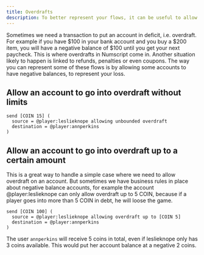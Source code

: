 ```yaml
---
title: Overdrafts
description: To better represent your flows, it can be useful to allow overdrafts on some ledger accounts. This article explains how to do that.
---
```



Sometimes we need a transaction to put an account in deficit, i.e. overdraft. For example if you have $100 in your bank account and you buy a $200 item, you will have a negative balance of $100 until you get your next paycheck. This is where overdrafts in Numscript come in.
Another situation likely to happen is linked to refunds, penalties or even coupons. The way you can represent some of these flows is by allowing some accounts to have negative balances, to represent your loss.
<Prerequisites />

## Allow an account to go into overdraft without limits

```numscript
send [COIN 15] (
  source = @player:leslieknope allowing unbounded overdraft
  destination = @player:annperkins
)
```

## Allow an account to go into overdraft up to a certain amount

This is a great way to handle a simple case where we need to allow overdraft on an account. But sometimes we have business rules in place about negative balance accounts, for example the account @player:leslieknope can only allow overdraft up to 5 COIN, because if a player goes into more than 5 COIN in debt, he will loose the game.

```numscript
send [COIN 100] (
  source = @player:leslieknope allowing overdraft up to [COIN 5]
  destination = @player:annperkins
)
```

The user `annperkins` will receive 5 coins in total, even if leslieknope only has 3 coins available. This would put her account balance at a negative 2 coins.
